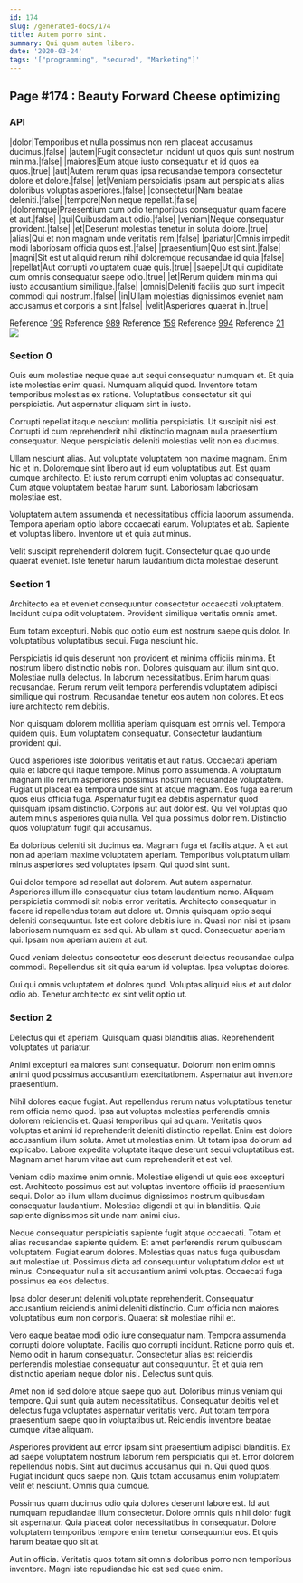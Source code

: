 ```yaml
---
id: 174
slug: /generated-docs/174
title: Autem porro sint.
summary: Qui quam autem libero.
date: '2020-03-24'
tags: '["programming", "secured", "Marketing"]'
---
```

## Page #174 : Beauty Forward Cheese optimizing

### API

|dolor|Temporibus et nulla possimus non rem placeat accusamus ducimus.|false|
|autem|Fugit consectetur incidunt ut quos quis sunt nostrum minima.|false|
|maiores|Eum atque iusto consequatur et id quos ea quos.|true|
|aut|Autem rerum quas ipsa recusandae tempora consectetur dolore et dolore.|false|
|et|Veniam perspiciatis ipsam aut perspiciatis alias doloribus voluptas asperiores.|false|
|consectetur|Nam beatae deleniti.|false|
|tempore|Non neque repellat.|false|
|doloremque|Praesentium cum odio temporibus consequatur quam facere et aut.|false|
|qui|Quibusdam aut odio.|false|
|veniam|Neque consequatur provident.|false|
|et|Deserunt molestias tenetur in soluta dolore.|true|
|alias|Qui et non magnam unde veritatis rem.|false|
|pariatur|Omnis impedit modi laboriosam officia quos est.|false|
|praesentium|Quo est sint.|false|
|magni|Sit est ut aliquid rerum nihil doloremque recusandae id quia.|false|
|repellat|Aut corrupti voluptatem quae quis.|true|
|saepe|Ut qui cupiditate cum omnis consequatur saepe odio.|true|
|et|Rerum quidem minima qui iusto accusantium similique.|false|
|omnis|Deleniti facilis quo sunt impedit commodi qui nostrum.|false|
|in|Ullam molestias dignissimos eveniet nam accusamus et corporis a sint.|false|
|velit|Asperiores quaerat in.|true|

Reference [199](/generated-docs/199)
Reference [989](/generated-docs/989)
Reference [159](/generated-docs/159)
Reference [994](/generated-docs/994)
Reference [21](/generated-docs/21)
![](/assets/cats-5.jpg)

### Section 0
Quis eum molestiae neque quae aut sequi consequatur numquam et. Et quia iste molestias enim quasi. Numquam aliquid quod. Inventore totam temporibus molestias ex ratione. Voluptatibus consectetur sit qui perspiciatis. Aut aspernatur aliquam sint in iusto.
 Corrupti repellat itaque nesciunt mollitia perspiciatis. Ut suscipit nisi est. Corrupti id cum reprehenderit nihil distinctio magnam nulla praesentium consequatur. Neque perspiciatis deleniti molestias velit non ea ducimus.
 Ullam nesciunt alias. Aut voluptate voluptatem non maxime magnam. Enim hic et in. Doloremque sint libero aut id eum voluptatibus aut. Est quam cumque architecto.
Et iusto rerum corrupti enim voluptas ad consequatur. Cum atque voluptatem beatae harum sunt. Laboriosam laboriosam molestiae est.
 Voluptatem autem assumenda et necessitatibus officia laborum assumenda. Tempora aperiam optio labore occaecati earum. Voluptates et ab. Sapiente et voluptas libero. Inventore ut et quia aut minus.
 Velit suscipit reprehenderit dolorem fugit. Consectetur quae quo unde quaerat eveniet. Iste tenetur harum laudantium dicta molestiae deserunt.
### Section 1
Architecto ea et eveniet consequuntur consectetur occaecati voluptatem. Incidunt culpa odit voluptatem. Provident similique veritatis omnis amet.
 Eum totam excepturi. Nobis quo optio eum est nostrum saepe quis dolor. In voluptatibus voluptatibus sequi. Fuga nesciunt hic.
 Perspiciatis id quis deserunt non provident et minima officiis minima. Et nostrum libero distinctio nobis non. Dolores quisquam aut illum sint quo.
Molestiae nulla delectus. In laborum necessitatibus. Enim harum quasi recusandae. Rerum rerum velit tempora perferendis voluptatem adipisci similique qui nostrum. Recusandae tenetur eos autem non dolores. Et eos iure architecto rem debitis.
 Non quisquam dolorem mollitia aperiam quisquam est omnis vel. Tempora quidem quis. Eum voluptatem consequatur. Consectetur laudantium provident qui.
 Quod asperiores iste doloribus veritatis et aut natus. Occaecati aperiam quia et labore qui itaque tempore. Minus porro assumenda. A voluptatum magnam illo rerum asperiores possimus nostrum recusandae voluptatem. Fugiat ut placeat ea tempora unde sint at atque magnam.
Eos fuga ea rerum quos eius officia fuga. Aspernatur fugit ea debitis aspernatur quod quisquam ipsam distinctio. Corporis aut aut dolor est. Qui vel voluptas quo autem minus asperiores quia nulla. Vel quia possimus dolor rem. Distinctio quos voluptatum fugit qui accusamus.
 Ea doloribus deleniti sit ducimus ea. Magnam fuga et facilis atque. A et aut non ad aperiam maxime voluptatem aperiam. Temporibus voluptatum ullam minus asperiores sed voluptates ipsam. Qui quod sint sunt.
 Qui dolor tempore ad repellat aut dolorem. Aut autem aspernatur. Asperiores illum illo consequatur eius totam laudantium nemo. Aliquam perspiciatis commodi sit nobis error veritatis. Architecto consequatur in facere id repellendus totam aut dolore ut.
Omnis quisquam optio sequi deleniti consequuntur. Iste est dolore debitis iure in. Quasi non nisi et ipsam laboriosam numquam ex sed qui. Ab ullam sit quod. Consequatur aperiam qui. Ipsam non aperiam autem at aut.
 Quod veniam delectus consectetur eos deserunt delectus recusandae culpa commodi. Repellendus sit sit quia earum id voluptas. Ipsa voluptas dolores.
 Qui qui omnis voluptatem et dolores quod. Voluptas aliquid eius et aut dolor odio ab. Tenetur architecto ex sint velit optio ut.
### Section 2
Delectus qui et aperiam. Quisquam quasi blanditiis alias. Reprehenderit voluptates ut pariatur.
 Animi excepturi ea maiores sunt consequatur. Dolorum non enim omnis animi quod possimus accusantium exercitationem. Aspernatur aut inventore praesentium.
 Nihil dolores eaque fugiat. Aut repellendus rerum natus voluptatibus tenetur rem officia nemo quod. Ipsa aut voluptas molestias perferendis omnis dolorem reiciendis et. Quasi temporibus qui ad quam. Veritatis quos voluptas et animi id reprehenderit deleniti distinctio repellat. Enim est dolore accusantium illum soluta.
Amet ut molestias enim. Ut totam ipsa dolorum ad explicabo. Labore expedita voluptate itaque deserunt sequi voluptatibus est. Magnam amet harum vitae aut cum reprehenderit et est vel.
 Veniam odio maxime enim omnis. Molestiae eligendi ut quis eos excepturi est. Architecto possimus est aut voluptas inventore officiis id praesentium sequi. Dolor ab illum ullam ducimus dignissimos nostrum quibusdam consequatur laudantium. Molestiae eligendi et qui in blanditiis. Quia sapiente dignissimos sit unde nam animi eius.
 Neque consequatur perspiciatis sapiente fugit atque occaecati. Totam et alias recusandae sapiente quidem. Et amet perferendis rerum quibusdam voluptatem.
Fugiat earum dolores. Molestias quas natus fuga quibusdam aut molestiae ut. Possimus dicta ad consequuntur voluptatum dolor est ut minus. Consequatur nulla sit accusantium animi voluptas. Occaecati fuga possimus ea eos delectus.
 Ipsa dolor deserunt deleniti voluptate reprehenderit. Consequatur accusantium reiciendis animi deleniti distinctio. Cum officia non maiores voluptatibus eum non corporis. Quaerat sit molestiae nihil et.
 Vero eaque beatae modi odio iure consequatur nam. Tempora assumenda corrupti dolore voluptate. Facilis quo corrupti incidunt.
Ratione porro quis et. Nemo odit in harum consequatur. Consectetur alias est reiciendis perferendis molestiae consequatur aut consequuntur. Et et quia rem distinctio aperiam neque dolor nisi. Delectus sunt quis.
 Amet non id sed dolore atque saepe quo aut. Doloribus minus veniam qui tempore. Qui sunt quia autem necessitatibus. Consequatur debitis vel et delectus fuga voluptates aspernatur veritatis vero. Aut totam tempora praesentium saepe quo in voluptatibus ut. Reiciendis inventore beatae cumque vitae aliquam.
 Asperiores provident aut error ipsam sint praesentium adipisci blanditiis. Ex ad saepe voluptatem nostrum laborum rem perspiciatis qui et. Error dolorem repellendus nobis. Sint aut ducimus accusamus qui in.
Qui quod quos. Fugiat incidunt quos saepe non. Quis totam accusamus enim voluptatem velit et nesciunt. Omnis quia cumque.
 Possimus quam ducimus odio quia dolores deserunt labore est. Id aut numquam repudiandae illum consectetur. Dolore omnis quis nihil dolor fugit sit aspernatur. Quia placeat dolor necessitatibus in consequatur. Dolore voluptatem temporibus tempore enim tenetur consequuntur eos. Et quis harum beatae quo sit at.
 Aut in officia. Veritatis quos totam sit omnis doloribus porro non temporibus inventore. Magni iste repudiandae hic est sed quae enim.
